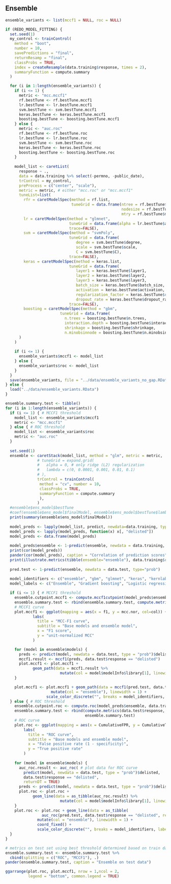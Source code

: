 ## Ensemble
```r
ensemble_variants <- list(mccf1 = NULL, roc = NULL)
```

```r
if (REDO_MODEL_FITTING) {
  set.seed(1)
  my_control <- trainControl(
    method = "boot",
    number = 10,
    savePredictions = "final",
    returnResamp = "final",
    classProbs = TRUE,
    index = createResample(data.training$response, times = 2),
    summaryFunction = compute.summary
  )

  for (i in 1:length(ensemble_variants)) {
    if (i <= 1) {
      metric <- "mcc.mccf1"
      rf.bestTune <- rf.bestTune.mccf1
      lr.bestTune <- lr.bestTune.mccf1
      svm.bestTune <- svm.bestTune.mccf1
      keras.bestTune <- keras.bestTune.mccf1
      boosting.bestTune <- boosting.bestTune.mccf1
    } else {
      metric <- "auc.roc"
      rf.bestTune <- rf.bestTune.roc
      lr.bestTune <- lr.bestTune.roc
      svm.bestTune <- svm.bestTune.roc
      keras.bestTune <- keras.bestTune.roc
      boosting.bestTune <- boosting.bestTune.roc
    }
    
    model_list <- caretList(
      response ~ .,
      data = data.training %>% select(-permno, -public_date),
      trControl = my_control,
      preProcess = c("center", "scale"),
      metric = metric, # either "mcc.roc" or "mcc.mccf1"
      tuneList=list(
        rfr = caretModelSpec(method = rf.list,
                             tuneGrid = data.frame(ntree = rf.bestTune$ntree,
                                                   nodesize = rf.bestTune$nodesize,
                                                   mtry = rf.bestTune$mtry)),
        lr = caretModelSpec(method = "glmnet",
                            tuneGrid = data.frame(alpha = lr.bestTune$alpha, lambda = lr.bestTune$lambda),
                            trace=FALSE),
        svm = caretModelSpec(method = "svmPoly",
                            tuneGrid = data.frame(
                               degree = svm.bestTune$degree,
                               scale = svm.bestTune$scale,
                               C = svm.bestTune$C),
                            trace=FALSE),
        keras = caretModelSpec(method = keras.list,
                            tuneGrid = data.frame(
                               layer1 = keras.bestTune$layer1,
                               layer2 = keras.bestTune$layer2,
                               layer3 = keras.bestTune$layer3,
                               batch_size = keras.bestTune$batch_size,
                               activation = keras.bestTune$activation,
                               regularization_factor = keras.bestTune$regularization_factor,
                               dropout_rate = keras.bestTune$dropout_rate),
                            trace=FALSE),
        boosting = caretModelSpec(method = "gbm",
                        tuneGrid = data.frame(
                          n.trees = boosting.bestTune$n.trees,
                          interaction.depth = boosting.bestTune$interaction.depth,
                          shrinkage = boosting.bestTune$shrinkage,
                          n.minobsinnode = boosting.bestTune$n.minobsinnode))
      )
    )
    
    if (i <= 1) {
      ensemble_variants$mccf1 <- model_list
    } else {
      ensemble_variants$roc <- model_list
    }
  }
  save(ensemble_variants, file = "../data/ensemble_variants_no_gap.RData")
} else {
  load("../data/ensemble_variants.RData")
}
```

```r
ensemble.summary.test <- tibble()
for (i in 1:length(ensemble_variants)) {
  if (i <= 1) { # MCCF1 threshold
    model_list <- ensemble_variants$mccf1
    metric <- "mcc.mccf1"
  } else { # ROC threshold
    model_list <- ensemble_variants$roc
    metric <- "auc.roc"
  }
  
  set.seed(1)
  ensemble <- caretStack(model_list, method = "glm", metric = metric,
              # tuneGrid = expand.grid(
              #   alpha = 0, # only ridge (L2) regularization
              #   lambda = c(0, 0.0001, 0.001, 0.01, 0.1)
              # ),
              trControl = trainControl(
               method = "cv", number = 10,
               classProbs = TRUE,
               summaryFunction = compute.summary
               ),
              )
  #ensemble$ens_model$bestTune
  #coef(ensemble$ens_model$finalModel, ensemble$ens_model$bestTune$lambda)
  print(summary(ensemble$ens_model$finalModel))
  
  model_preds <- lapply(model_list, predict, newdata=data.training, type="prob")
  model_preds <- lapply(model_preds, function(x) x[, "delisted"])
  model_preds <- data.frame(model_preds)
  
  model_preds$ensemble <- 1-predict(ensemble, newdata = data.training, type = "prob")
  print(cor(model_preds))
  pander(cor(model_preds), caption = "Correlation of prediction scores")
  print(illustrate.metrics(tibble(ensemble="ensemble"), data.training$response, model_preds$ensemble))
  
  pred.test <- 1-predict(ensemble, newdata = data.test, type="prob")
  
  model_identifiers <- c("ensemble", "gbm", "glmnet", "keras", "kernlab", "randomForestSRC")
  model_labels <- c("Ensemble", "Gradient boosting", "Logistic regression", "Neural net", "SVM", "Random Forest")

  if (i <= 1) { # MCCF1 threshold
    ensemble.cutpoint.mccf1 <- compute.mccf1cutpoint(model_preds$ensemble, data.training$response)$best_cutpoint
    ensemble.summary.test <- rbind(ensemble.summary.test, compute.metrics(data.test$response, pred.test >= ensemble.cutpoint.mccf1))
    # MCCF1 curve
    plot.mccf1 <- ggplot(mapping = aes(x = f1, y = mcc.nor, col=col)) +
            labs(
              title = "MCC-F1 curve",
              subtitle = "Base models and ensemble model",
              x = "F1 score",
              y = "unit-normalized MCC"
            )

    for (model in ensemble$models) {
      preds <- predict(model, newdata = data.test, type = "prob")$delisted
      mccf1.result <- mccf1(preds, data.test$response == "delisted")
      plot.mccf1 <- plot.mccf1 +
            geom_path(data = mccf1.result %>% 
                        mutate(col = model$modelInfo$library[1], linewidth = 1))
    }

    plot.mccf1 <- plot.mccf1 + geom_path(data = mccf1(pred.test, data.test$response == "delisted") %>% 
                    mutate(col = "ensemble"), linewidth = 1) + 
                  scale_color_discrete("", breaks = model_identifiers, labels = model_labels)
  } else { # ROC threshold
    ensemble.cutpoint.roc <- compute.roc(model_preds$ensemble, data.training$response)$best_cutpoint
    ensemble.summary.test <- rbind(compute.metrics(data.test$response, pred.test >= ensemble.cutpoint.roc),
                                   ensemble.summary.test)
    # ROC curve
    plot.roc <- ggplot(mapping = aes(x = CumulativeFPR, y = CumulativeTPR, col=col)) +
        labs(
          title = "ROC curve",
          subtitle = "Base models and ensemble model",
          x = "False positive rate (1 - specificity)",
          y = "True positive rate"
        )
    
    for (model in ensemble$models) {
      auc_roc.result <- auc_roc( # plot data for ROC curve
        predict(model, newdata = data.test, type = "prob")$delisted,
        data.test$response == "delisted",
        returnDT = TRUE)
      preds <- predict(model, newdata = data.test, type = "prob")$delisted
      plot.roc <- plot.roc +
            geom_line(data = as_tibble(auc_roc.result) %>% 
                        mutate(col = model$modelInfo$library[1], linewidth = 1))
    }
    plot.roc <- plot.roc + geom_line(data = as_tibble(
                auc_roc(pred.test, data.test$response == "delisted", returnDT = TRUE)) %>%
              mutate(col = "ensemble"), linewidth = 1) +
              coord_fixed() +
              scale_color_discrete("", breaks = model_identifiers, labels = model_labels)
  }
}

# metrics on test set using best threshold determined based on train data
ensemble.summary.test <- ensemble.summary.test %>%
  cbind(splitting = c("ROC", "MCCF1"), .) 
pander(ensemble.summary.test, caption = "Ensemble on test data")

ggarrange(plot.roc, plot.mccf1, nrow = 1,ncol = 2,
          legend = "bottom", common.legend = TRUE)
```